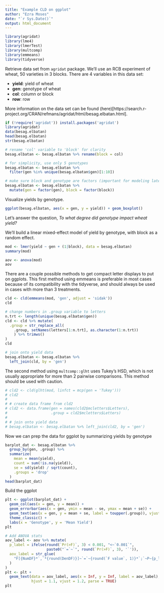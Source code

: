 ```yaml
---
title: "Example CLD on ggplot"
author: "Ezra Moses"
date: "`r Sys.Date()`"
output: html_document
---
```


```r
library(agridat)
library(lme4)
library(lmerTest)
library(multcomp)
library(emmeans)
library(tidyverse)
```

Retrieve data set from `agridat` package. We'll use an RCB experiment of wheat, 50 varieties in 3 blocks. There are 4 variables in this data set: 

+ **yield**: yield of wheat
+ **gen**: genotype of wheat
+ **col**: column or block
+ **row**: row

More information on the data set can be found (here)[https://search.r-project.org/CRAN/refmans/agridat/html/besag.elbatan.html].
```r
if (!require('agridat')) install.packages('agridat')
library(agridat)
data(besag.elbatan)
head(besag.elbatan)
str(besag.elbatan)

# rename 'col' variable to 'block' for clarity
besag.elbatan <- besag.elbatan %>% rename(block = col)

# for simplicity, use only 5 genotypes
besag.elbatan <- besag.elbatan %>% 
  filter(gen %in% unique(besag.elbatan$gen)[1:10])

# make sure block and genotype are factors (important for modeling later)
besag.elbatan <- besag.elbatan %>% 
  mutate(gen = factor(gen), block = factor(block))
```

Visualize yields by genotype.
```r
ggplot(besag.elbatan, aes(x = gen, y = yield)) + geom_boxplot()
```


Let's answer the question, *To what degree did genotype impact wheat yield?*

We'll build a linear mixed-effect model of yield by genotype, with block as a random effect. 

```r
mod <- lmer(yield ~ gen + (1|block), data = besag.elbatan)
summary(mod)

aov <- anova(mod)
aov
```

There are a couple possible methods to get compact letter displays to put on ggplots. This first method using emmeans is preferable in most cases because of its compatibility with the tidyverse, and should always be used in cases with more than 3 treatments.
```r
cld <- cld(emmeans(mod, 'gen', adjust = 'sidak'))
cld

# change numbers in .group variable to letters
n.trt <- length(unique(besag.elbatan$gen))
cld <- cld %>% mutate(
  .group = str_replace_all(
    .group, setNames(letters[1:n.trt], as.character(1:n.trt))
    ) %>% trimws()
)
cld

# join onto yield data
besag.elbatan <- besag.elbatan %>% 
  left_join(cld, by = 'gen')
```


The second method using `multcomp::glht` uses Tukey's HSD, which is not usually appropriate for more than 2 pairwise comparisons. This method should be used with caution.
```r
# cld2 <- cld(glht(mod, linfct = mcp(gen = 'Tukey')))
# cld2
# 
# # create data frame from cld2
# cld2 <- data.frame(gen = names(cld2$mcletters$Letters),
#                    .group = cld2$mcletters$Letters)
# 
# # join onto yield data
# besag.elbatan <- besag.elbatan %>% left_join(cld2, by = 'gen')
```

Now we can prep the data for ggplot by summarizing yields by genotype
```r
barplot_dat <- besag.elbatan %>% 
  group_by(gen, .group) %>% 
  summarize(
    mean = mean(yield),
    count = sum(!is.na(yield)),
    se = sd(yield) / sqrt(count),
    .groups = 'drop'
  )
head(barplot_dat)
```

Build the ggplot
```r
plt <- ggplot(barplot_dat) + 
  geom_col(aes(x = gen, y = mean)) + 
  geom_errorbar(aes(x = gen, ymin = mean - se, ymax = mean + se)) + 
  geom_text(aes(x = gen, y = mean + se, label = toupper(.group)), vjust = -0.8) +
  theme_classic() + 
  labs(x = 'Genotype', y = 'Mean Yield')
plt

# Add ANOVA stats
aov_label <- aov %>% mutate(
  p_label = ifelse(round(`Pr(>F)`, 3) < 0.001, "<~`0.001`", 
                   paste0("`=`~`", round(`Pr(>F)`, 3), '`')),
  aov_label = str_glue(
    "F[{NumDF}*`,`*{round(DenDF)}]~`=`~{round(`F value`, 1)}*`;`~P~{p_label}"
  )
)
plt <- plt +
  geom_text(data = aov_label, aes(x = Inf, y = Inf, label = aov_label), 
            hjust = 1.1, vjust = 1.2, parse = TRUE)
plt
```

